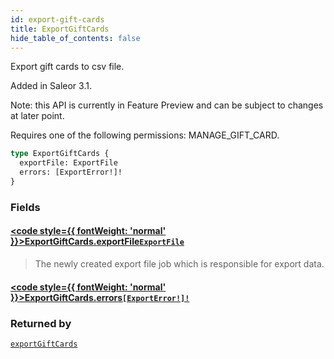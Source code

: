 ```yaml
---
id: export-gift-cards
title: ExportGiftCards
hide_table_of_contents: false
---
```








Export gift cards to csv file.

Added in Saleor 3.1.

Note: this API is currently in Feature Preview and can be subject to changes at later point. 

Requires one of the following permissions: MANAGE_GIFT_CARD.

```graphql
type ExportGiftCards {
  exportFile: ExportFile
  errors: [ExportError!]!
}
```


### Fields

#### [<code style={{ fontWeight: 'normal' }}>ExportGiftCards.<b>exportFile</b></code>](#)<Bullet />[`ExportFile`](../../../developer/api-reference/objects/export-file) <Badge class="secondary" text="object"/>
> The newly created export file job which is responsible for export data.
> 

#### [<code style={{ fontWeight: 'normal' }}>ExportGiftCards.<b>errors</b></code>](#)<Bullet />[`[ExportError!]!`](../../../developer/api-reference/objects/export-error) <Badge class="secondary" text="non-null"/> <Badge class="secondary" text="object"/>
> 
> 



### Returned by

[`exportGiftCards`](../../../developer/api-reference/mutations/export-gift-cards)  <Badge class="secondary" text="mutation"/>



